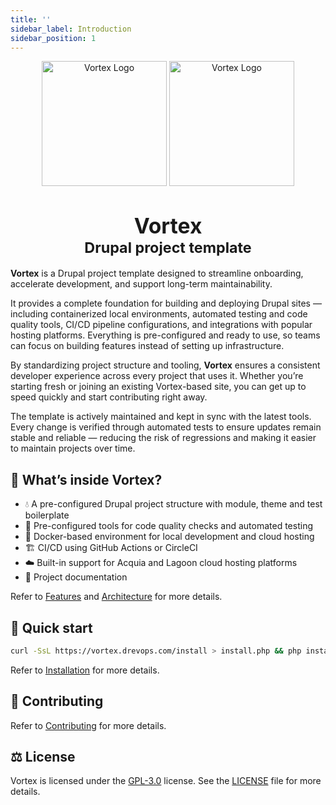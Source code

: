 ```yaml
---
title: ''
sidebar_label: Introduction
sidebar_position: 1
---
```


<div align="center">
  <picture>
    <img width="200" src="/img/logo-vortex-light.svg#gh-dark-mode-only" alt="Vortex Logo"/>
    <img width="200" src="/img/logo-vortex-dark.svg#gh-light-mode-only" alt="Vortex Logo"/>
  </picture>
  <h1 align="center">
    <big>Vortex</big><br/><small>Drupal project template</small>
  </h1>
</div>

**Vortex** is a Drupal project template designed to streamline onboarding,
accelerate development, and support long-term maintainability.

It provides a complete foundation for building and deploying Drupal sites —
including containerized local environments, automated testing and code quality
tools, CI/CD pipeline configurations, and integrations with popular hosting
platforms. Everything is pre-configured and ready to use, so teams can focus on
building features instead of setting up infrastructure.

By standardizing project structure and tooling, **Vortex** ensures a consistent
developer experience across every project that uses it. Whether you’re starting
fresh or joining an existing Vortex-based site, you can get up to speed quickly
and start contributing right away.

The template is actively maintained and kept in sync with the latest tools.
Every change is verified through automated tests to ensure updates remain stable
and reliable — reducing the risk of regressions and making it easier to maintain
projects over time.


## 🎁  What’s inside Vortex?

<ul style={{ listStyle: 'none', paddingLeft: 0 }}>
  <li>💧 A pre-configured Drupal project structure with module, theme and test boilerplate</li>
  <li>🧰 Pre-configured tools for code quality checks and automated testing</li>
  <li>🐳 Docker-based environment for local development and cloud hosting</li>
  <li>🏗️ CI/CD using GitHub Actions or CircleCI</li>
  <li>☁️ Built-in support for Acquia and Lagoon cloud hosting platforms</li>
  <li>📖 Project documentation</li>
</ul>

Refer to [Features](getting-started/features.mdx) and [Architecture](getting-started/architecture.mdx) for more details.

## 🚀 Quick start

```bash
curl -SsL https://vortex.drevops.com/install > install.php && php install.php
```

Refer to [Installation](getting-started/installation.mdx) for more details.

## 🤝 Contributing

Refer to [Contributing](contributing) for more details.

## ⚖️ License

Vortex is licensed under the [GPL-3.0](https://www.gnu.org/licenses/gpl-3.0.en.html) license. See
the [LICENSE](https://github.com/drevops/vortex/blob/develop/LICENSE) file for more details.

